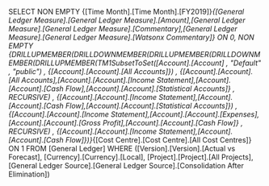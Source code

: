 SELECT NON EMPTY {[Time Month].[Time Month].[FY2019]}*{[General Ledger Measure].[General Ledger Measure].[Amount],[General Ledger Measure].[General Ledger Measure].[Commentary],[General Ledger Measure].[General Ledger Measure].[Watsonx Commentary]} ON 0, NON EMPTY {DRILLUPMEMBER(DRILLDOWNMEMBER(DRILLUPMEMBER(DRILLDOWNMEMBER(DRILLUPMEMBER(TM1SubsetToSet([Account].[Account] , "Default" , "public") , {[Account].[Account].[All Accounts]}) , {[Account].[Account].[All Accounts],[Account].[Account].[Income Statement],[Account].[Account].[Cash Flow],[Account].[Account].[Statistical Accounts]} , RECURSIVE) , {[Account].[Account].[Income Statement],[Account].[Account].[Cash Flow],[Account].[Account].[Statistical Accounts]}) , {[Account].[Account].[Income Statement],[Account].[Account].[Expenses],[Account].[Account].[Gross Profit],[Account].[Account].[Cash Flow]} , RECURSIVE) , {[Account].[Account].[Income Statement],[Account].[Account].[Cash Flow]})}*{[Cost Centre].[Cost Centre].[All Cost Centres]} ON 1 FROM [General Ledger] WHERE ([Version].[Version].[Actual vs Forecast], [Currency].[Currency].[Local], [Project].[Project].[All Projects], [General Ledger Source].[General Ledger Source].[Consolidation After Elimination])